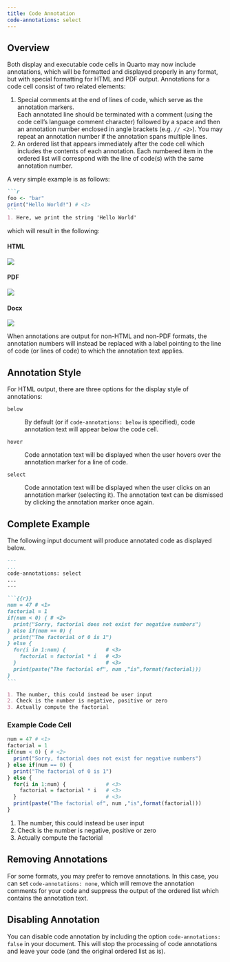 ```yaml
---
title: Code Annotation
code-annotations: select
---
```


## Overview

Both display and executable code cells in Quarto may now include annotations, which will be formatted and displayed properly in any format, but with special formatting for HTML and PDF output. Annotations for a code cell consist of two related elements:

1.  Special comments at the end of lines of code, which serve as the annotation markers.\
    Each annotated line should be terminated with a comment (using the code cell's language comment character) followed by a space and then an annotation number enclosed in angle brackets (e.g. `// <2>`). You may repeat an annotation number if the annotation spans multiple lines.
2.  An ordered list that appears immediately after the code cell which includes the contents of each annotation. Each numbered item in the ordered list will correspond with the line of code(s) with the same annotation number.

A very simple example is as follows:

```` markdown
```r
foo <- "bar"
print("Hello World!") # <1>
```
1. Here, we print the string 'Hello World'
````

which will result in the following:

::: panel-tabset
#### HTML

![](images/annote-html.png)

#### PDF

![](images/annote-pdf.png)

#### Docx

![](images/annote-docx.png)
:::

When annotations are output for non-HTML and non-PDF formats, the annotation numbers will instead be replaced with a label pointing to the line of code (or lines of code) to which the annotation text applies.

## Annotation Style

For HTML output, there are three options for the display style of annotations:

`below`

:   By default (or if `code-annotations: below` is specified), code annotation text will appear below the code cell.

`hover`

:   Code annotation text will be displayed when the user hovers over the annotation marker for a line of code.

`select`

:   Code annotation text will be displayed when the user clicks on an annotation marker (selecting it). The annotation text can be dismissed by clicking the annotation marker once again.

## Complete Example

The following input document will produce annotated code as displayed below.

```` markdown
---
...
code-annotations: select
...
---

```{{r}}
num = 47 # <1>
factorial = 1
if(num < 0) { # <2>
  print("Sorry, factorial does not exist for negative numbers")
} else if(num == 0) {
  print("The factorial of 0 is 1")
} else {
  for(i in 1:num) {             # <3>
    factorial = factorial * i   # <3>
  }                             # <3>
  print(paste("The factorial of", num ,"is",format(factorial)))
}
```

1. The number, this could instead be user input
2. Check is the number is negative, positive or zero
3. Actually compute the factorial
````

### Example Code Cell

``` r
num = 47 # <1>
factorial = 1
if(num < 0) { # <2>
  print("Sorry, factorial does not exist for negative numbers")
} else if(num == 0) {
  print("The factorial of 0 is 1")
} else {
  for(i in 1:num) {             # <3>
    factorial = factorial * i   # <3>
  }                             # <3>
  print(paste("The factorial of", num ,"is",format(factorial)))
}
```

1.  The number, this could instead be user input
2.  Check is the number is negative, positive or zero
3.  Actually compute the factorial

## Removing Annotations

For some formats, you may prefer to remove annotations. In this case, you can set `code-annotations: none`, which will remove the annotation comments for your code and suppress the output of the ordered list which contains the annotation text.

## Disabling Annotation

You can disable code annotation by including the option `code-annotations: false` in your document. This will stop the processing of code annotations and leave your code (and the original ordered list as is).
